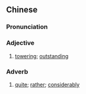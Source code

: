 {{also|崭然}}
==Chinese==
{{zh-forms|s=崭然}}

===Pronunciation===
{{zh-pron
|m=zhǎnrán
|c=zaam2 jin4
|mn=qz,tp,xm:chám-liân/kh,zz:chám-jiân
|cat=adj,adv
}}

===Adjective===
{{zh-adj}}

# {{lb|zh|formal}} [[towering]]; [[outstanding]]

===Adverb===
{{zh-adv}}

# {{lb|zh|Min Nan}} [[quite]]; [[rather]]; [[considerably]]
